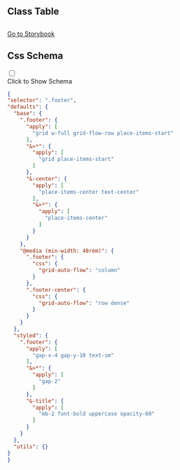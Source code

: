

## Class Table

<CssTable name="footer" />



## 

[Go to Storybook](https://story.ui.icebreaker.top/?path=/docs/layout-footer--docs)

## Css Schema
<div className="collapse">
<input type="checkbox" /> 
<div class="collapse-title px-0">
<span class="btn">Click to Show Schema</span>
</div>
<div class="collapse-content"> 

```json
{
"selector": ".footer",
"defaults": {
  "base": {
    ".footer": {
      "apply": [
        "grid w-full grid-flow-row place-items-start"
      ],
      "&>*": {
        "apply": [
          "grid place-items-start"
        ]
      },
      "&-center": {
        "apply": [
          "place-items-center text-center"
        ],
        "&>*": {
          "apply": [
            "place-items-center"
          ]
        }
      }
    },
    "@media (min-width: 48rem)": {
      ".footer": {
        "css": {
          "grid-auto-flow": "column"
        }
      },
      ".footer-center": {
        "css": {
          "grid-auto-flow": "row dense"
        }
      }
    }
  },
  "styled": {
    ".footer": {
      "apply": [
        "gap-x-4 gap-y-10 text-sm"
      ],
      "&>*": {
        "apply": [
          "gap-2"
        ]
      },
      "&-title": {
        "apply": [
          "mb-2 font-bold uppercase opacity-60"
        ]
      }
    }
  },
  "utils": {}
}
}
```

</div>
</div>